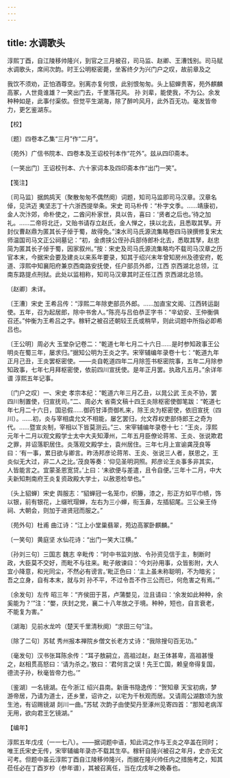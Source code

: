 ```yaml
---
---
---
```

title: 水调歌头
---



淳熙丁酉，自江陵移帅隆兴，到官之三月被召，司马监、赵卿、王漕饯别。司马赋水调歌头，席间次韵。时王公明枢密薨，坐客终夕为兴门户之叹，故前章及之





我饮不须劝，正怕酒尊空。别离亦复何恨，此别恨匆匆。头上貂蝉贵客，苑外麒麟高冢，人世竟谁雄？一笑出门去，千里落花风。 孙 刘辈，能使我，不为公。余发种种如是，此事付渠侬。但觉平生湖海，除了醉吟风月，此外百无功。毫发皆帝力，更乞鉴湖东。





【校】


〔题〕四卷本乙集“三月”作“二月”。

〔苑外〕广信书院本、四卷本及王诏校刊本作“花外”。兹从四印斋本。

〔一笑出门〕王诏校刊本、六十家词本及四印斋本作“出门一笑”。





【笺注】


〔司马监〕据鹧鸪天（聚散匆匆不偶然阕）词题，知司马监即司马汉章。汉章名倬，见洪迈 夷坚志丁十六浙西提举条。宋史 司马朴传：“朴字文季。……靖康初，金人次汴郊，命朴使之，二酋问朴家世，具以告，喜曰：‘贤者之后也。’待之加礼。……二帝将北迁，又贻书请存立赵氏，金人惮之，挟以北去，且悉取其孥。开封仪曹赵鼎为匿其长子倬于蜀，故得免。”涑水司马氏源流集略卷四马骙撰修复宋太师温国司马文正公祠墓记：“初，金虏挟公侄孙兵部侍郎朴北去，悉取其孥，赵忠简为匿其长子倬于蜀，因家叙州。”按：宋史及司马氏源流集略均不载司马汉章之历官本末，今据宋会要及建炎以来系年要录，知其于绍兴末年曾知房州及德安府，乾道、淳熙中知襄阳府兼京西南路安抚使，任户部员外郎，江西 京西湖北总领，江南东路提点刑狱。此处以监相称，知司马汉章其时正任江西 京西湖北总领。

〔赵卿〕未详。

〔王漕〕宋史 王希吕传：“淳熙二年除吏部员外郎。……加直宝文阁、江西转运副使。五年，召为起居郎，除中书舍人。”陈亮与吕伯恭正字书：“辛幼安、王仲衡俱召还。”仲衡为王希吕之字。稼轩之被召还朝较王氏或稍早，则此词题中所指必即希吕也。

〔王公明〕周必大 玉堂杂记卷二：“乾道七年七月二十六日……是时参知政事王公明炎在蜀三年，屡求归。”据知公明为王炎之字。宋宰辅编年录卷十七：“乾道九年正月己丑，王炎罢枢密使。——炎自乾道四年二月除签书枢密院事，五年二月除参知政事，七年七月拜枢密使，依前四川宣抚使。是年正月罢。执政凡五月。”余详年谱 淳熙五年记事。

〔门户之叹〕一、宋史 孝宗本纪：“乾道六年三月乙丑，以晁公武 王炎不协，罢四川制置使，归宣抚司。”二、周必大 省斋文稿十四王炎除枢密使御笔跋：“乾道七年七月二十六日，国忌假……御药甘泽赍御札来，除王炎为枢密使，依旧宣抚（四川）。……初，炎与宰相虞允文不相能，屡乞罢归，允文荐权吏部侍郎王之奇为代。……暨宣炎制，宰相以下皆莫测云。”三、宋宰辅编年录卷十七：“王炎，淳熙元年十二月以观文殿学士太中大夫知潭州，二年五月臣僚论蒋芾、王炎、张说欺君之罪，并诏落职居住。炎落观文殿学士，袁州居住。三年七月上宣谕龚茂良等曰：‘有一事，累日欲与卿言。昨汤邦彦论蒋芾、王炎、张说三人者，朕思之，王炎似无大过，非二人之比。’茂良等奏：‘仰见圣明洞照。邦彦论王炎事多非其实，人皆能言之。宜蒙圣恩宽贷。’上曰：‘未欲便与差遣，且令自便。’三年十二月，中大夫新知荆南府王炎复资政殿大学士，以赦恩检举也。”

〔头上貂蝉〕宋史 舆服志：“貂蝉冠一名笼巾，织籐，漆之，形正方如平巾帻，饰以银，前有银花，上缀玳瑁蝉，左右为三小蝉，衔玉鼻，左插貂尾。三公亲王侍祠、大朝会，则加于进贤冠而服之。”

〔苑外句〕杜甫 曲江诗：“江上小堂巢翡翠，苑边高冢卧麒麟。”

〔一笑句〕黄庭坚 水仙花诗：“出门一笑大江横。”

〔孙刘三句〕三国志 魏志 辛毗传：“时中书监刘放、令孙资见信于主，制断时政，大臣莫不交好，而毗不与往来。毗子敞谏曰：‘今刘孙用事，众皆影附，大人宜小降意，和光同尘，不然必有谤言。’毗正色曰：‘主上虽未称聪明，不为暗劣；吾之立身，自有本末，就与刘 孙不平，不过令吾不作三公而已，何危害之有焉。’”

〔余发句〕左传 昭三年：“齐侯田于莒，卢蒲嫳见，泣且请曰：‘余发如此种种，余奚能为？’”注：“嫳，庆封之党，襄二十八年放之于境。种种，短也，自言衰老，不能复为害。”

〔湖海〕见前水龙吟（楚天千里清秋阕）“求田三句”注。

〔除了二句〕苏轼 秀州报本禅院乡僧文长老方丈诗：“我除搜句百无功。”

〔毫发句〕汉书张耳陈余传：“耳子敖嗣立，高祖过赵，赵王体甚卑，高祖甚慢之，赵相贯高怒曰：‘请为杀之。’敖曰：‘君何言之误！先王亡国，赖皇帝得复国，德流子孙，秋毫皆帝力也。’”

〔鉴湖〕一名镜湖。在今浙江 绍兴县南。新唐书隐逸传：“贺知章 天宝初病，梦游帝居，乃请为道士，还乡里，诏许之，以宅为千秋观而居。又请周公湖数顷为放生池，有诏赐镜湖 剡川一曲。”苏轼 次韵子由使契丹至涿州见寄四首：“那知老病浑无用，欲向君王乞镜湖。”





【编年】


淳熙五年戊戌（一一七八）。——据词题中语，知此词之作与王炎之卒盖在同时；唯王氏宋史无传，宋宰辅编年录亦不载其生卒。稼轩自隆兴被召之年月，史亦无文可考。但题中虽云淳熙丁酉自江陵移帅隆兴，而据在隆兴帅任内之措施考之，知其莅任必在丁酉岁杪（参年谱），其被召离任，当在戊戌年之晚春也。